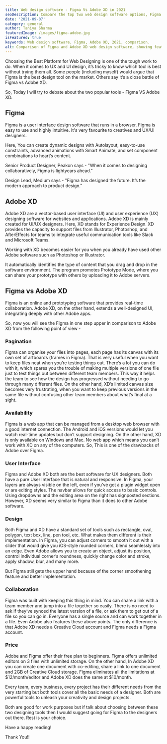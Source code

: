```yaml
---
title: Web design software - Figma Vs Adobe XD in 2021
seoDescription: Compare the top two web design software options, Figma and Adobe XD, to see which one is the best fit for your design needs in 2021.
date: '2021-09-07'
category: general
author: Taniya Sharma
featuredImage: /images/figma-adobe.jpg
isFeatured: true
keywords: Web design software, Figma, Adobe XD, 2021, comparison.
alt: Comparison of Figma and Adobe XD web design software, showing features and benefits.
---
```


Choosing the Best Platform for Web Designing is one of the tough work to do. When it comes to UX and UI design, it’s tricky to know which tool is best without trying them all. Some people (including myself) would argue that Figma is the best design tool on the market. Others say it’s a close battle of Figma vs Adobe XD.

So, Today I will try to debate about the two popular tools - Figma VS Adobe XD.

## Figma

Figma is a user interface design software that runs in a browser. Figma is easy to use and highly intuitive. It's very favourite to creatives and UX/UI designers.

Here, You can create dynamic designs with Autolayout, easy-to-use constraints, advanced animations with Smart Animate, and set component combinations to heart’s content.

Senior Product Designer, Peakon says - "When it comes to designing collaboratively, Figma is lightyears ahead."

Design Lead, Medium says - "Figma has designed the future. It’s the modern approach to product design."

## Adobe XD

Adobe XD are a vector-based user interface (UI) and user experience (UX) designing software for websites and applications. Adobe XD is mainly created for UI/UX designers. Here, XD stands for Experience Design. XD provides the capacity to support files from Illustrator, Photoshop, and AfterEffects for teams to integrate useful communication tools like Slack and Microsoft Teams.

Working with XD becomes easier for you when you already have used other Adobe software such as Photoshop or Illustrator.

It automatically identifies the type of content that you drag and drop in the software environment. The program promotes Prototype Mode, where you can share your prototype with others by uploading it to Adobe servers.

## Figma vs Adobe XD

Figma is an online and prototyping software that provides real-time collaboration. Adobe XD, on the other hand, extends a well-designed UI, integrating deeply with other Adobe apps.

So, now you will see the Figma in one step upper in comparison to Adobe XD from the following point of view -

### Pagination

Figma can organise your files into pages, each page has its canvas with its own set of artboards (frames in Figma). That is very useful when you want to keep files neat when you’re testing things out. There’s a lot you can do with it, which spares you the trouble of making multiple versions of one file just to test things out between different team members. This way it helps the team to see how the design has progressed without needing to go through many different files. On the other hand, XD’s limited canvas size becomes very frustrating, when you want to keep previous versions in the same file without confusing other team members about what’s final at a sight.

### Availability

Figma is a web app that can be managed from a desktop web browser with a good internet connection. The Android and iOS versions would let you watch real-time updates but don’t support designing. On the other hand, XD is only available on Windows and Mac. No web app which means you can’t work with XD on any of the computers. So, This is one of the drawbacks of Adobe over Figma.

### User Interface

Figma and Adobe XD both are the best software for UX designers. Both have a pure User Interface that is natural and responsive. In Figma, your layers are always visible on the left, even if you’ve got a plugin widget open or are editing styles. The navbar allows for quick access to basic controls. Using dropdowns and the editing area on the right has signposted sections. However, XD seems very similar to Figma than it does to other Adobe software.

### Design

Both Figma and XD have a standard set of tools such as rectangle, oval, polygon, text box, line, pen tool, etc. What makes them different is their implementation. In Figma, you can adjust corners to smooth it out with a slider that would give you iOS-style rounded corners, blend seamlessly into an edge. Even Adobe allows you to create an object, adjust its position, control individual corner’s roundness, quickly change color and stroke, apply shadow, blur, and many more.

But Figma still gets the upper hand because of the corner smoothening feature and better implementation.

### Collaboration

Figma was built with keeping this thing in mind. You can share a link with a team member and jump into a file together so easily. There is no need to ask if they’ve synced the latest version of a file, or ask them to get out of a file so you can go in. Everyone has a single source and can work together in a file. Even Adobe also features these above points. The only difference is that Adobe XD needs a Creative Cloud account and Figma needs a Figma account.

### Price

Adobe and Figma offer their free plan to beginners. Figma offers unlimited editors on 3 files with unlimited storage. On the other hand, In Adobe XD you can create one document with co-editing, share a link to one document and 2GB of Creative Cloud storage. Figma eliminates all the limitations at $12/month/editor and Adobe XD does the same at $10/month.

Every team, every business, every project has their different needs from the very starting but both tools cover all the basic needs of a designer. Both are powerful tools to unleash your creativity and design projects.

Both are good for work purposes but if talk about choosing between these two designing tools then I would suggest going for Figma to the designers out there. Rest is your choice.

Have a happy reading!

Thank You!!
